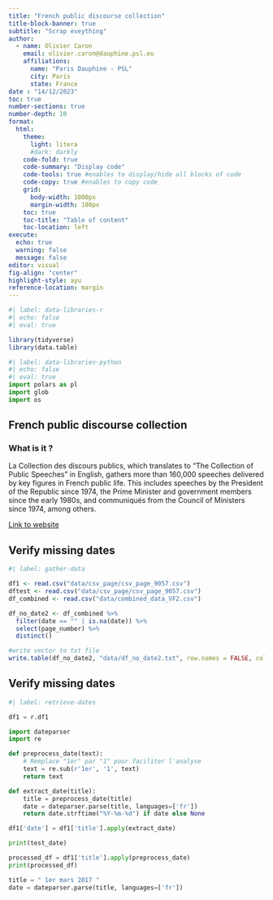 ```yaml
---
title: "French public discourse collection"
title-block-banner: true
subtitle: "Scrap eveything"
author:
  - name: Olivier Caron
    email: olivier.caron@dauphine.psl.eu
    affiliations: 
      name: "Paris Dauphine - PSL"
      city: Paris
      state: France
date : "14/12/2023"
toc: true
number-sections: true
number-depth: 10
format:
  html:
    theme:
      light: litera
      #dark: darkly
    code-fold: true
    code-summary: "Display code"
    code-tools: true #enables to display/hide all blocks of code
    code-copy: true #enables to copy code
    grid:
      body-width: 1000px
      margin-width: 100px
    toc: true
    toc-title: "Table of content"
    toc-location: left
execute:
  echo: true
  warning: false
  message: false
editor: visual
fig-align: "center"
highlight-style: ayu
reference-location: margin
---
```


```r
#| label: data-libraries-r
#| echo: false
#| eval: true

library(tidyverse)
library(data.table)
```

```python
#| label: data-libraries-python
#| echo: false
#| eval: true
import polars as pl
import glob
import os
```

## French public discourse collection

### What is it ?

La Collection des discours publics, which translates to "The Collection of Public Speeches" in English, gathers more than 160,000 speeches delivered by key figures in French public life. This includes speeches by the President of the Republic since 1974, the Prime Minister and government members since the early 1980s, and communiqués from the Council of Ministers since 1974, among others.

[Link to website](https://www.vie-publique.fr/discours?page=0 "French public discourse")

## Verify missing dates
```r
#| label: gather-data

df1 <- read.csv("data/csv_page/csv_page_9057.csv")
dftest <- read.csv("data/csv_page/csv_page_9057.csv")
df_combined <- read.csv("data/combined_data_VF2.csv")

df_no_date2 <- df_combined %>% 
  filter(date == "" | is.na(date)) %>%
  select(page_number) %>%
  distinct()

#write vector to txt file
write.table(df_no_date2, "data/df_no_date2.txt", row.names = FALSE, col.names = FALSE)


```

## Verify missing dates

```python
#| label: retrieve-dates

df1 = r.df1

import dateparser
import re

def preprocess_date(text):
    # Remplace "1er" par "1" pour faciliter l'analyse
    text = re.sub(r'1er', '1', text)
    return text

def extract_date(title):
    title = preprocess_date(title)
    date = dateparser.parse(title, languages=['fr'])
    return date.strftime("%Y-%m-%d") if date else None

df1['date'] = df1['title'].apply(extract_date)

print(test_date)

processed_df = df1['title'].apply(preprocess_date)
print(processed_df)

title = " 1er mars 2017 "
date = dateparser.parse(title, languages=['fr'])



```



